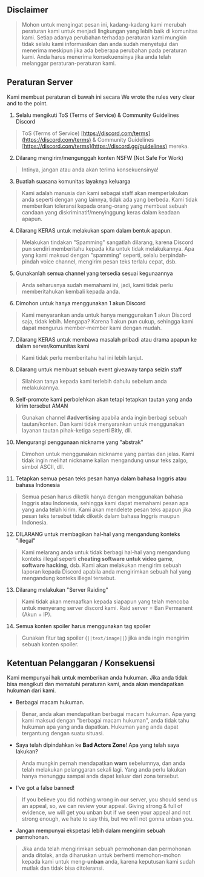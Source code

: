 ## Disclaimer
> Mohon untuk mengingat pesan ini, kadang-kadang kami merubah peraturan kami untuk menjadi lingkungan yang lebih baik di komunitas kami. Setiap adanya perubahan terhadap peraturan kami mungkin tidak selalu kami informasikan dan anda sudah menyetujui dan menerima meskipun jika ada beberapa perubahan pada peraturan kami. Anda harus menerima konsekuensinya jika anda telah melanggar peraturan-peraturan kami.

## Peraturan Server
Kami membuat peraturan di bawah ini secara We wrote the rules very clear and to the point.

1. Selalu mengikuti ToS (Terms of Service) & Community Guidelines Discord
> ToS (Terms of Service) [https://discord.com/terms](https://discord.com/terms) & Community Guidelines [https://discord.com/terms](https://discord.gg/guidelines) mereka.
2. Dilarang mengirim/mengunggah konten NSFW (Not Safe For Work)
> Intinya, jangan atau anda akan terima konsekuensinya!
3. Buatlah suasana komunitas layaknya keluarga
> Kami adalah manusia dan kami sebagai staff akan memperlakukan anda seperti dengan yang lainnya, tidak ada yang berbeda. Kami tidak memberikan toleransi kepada orang-orang yang membuat sebuah candaan yang diskriminatif/menyinggung keras dalam keadaan apapun.
4. Dilarang KERAS untuk melakukan spam dalam bentuk apapun.
> Melakukan tindakan "Spamming" sangatlah dilarang, karena Discord pun sendiri memberitahu kepada kita untuk tidak melakukannya. Apa yang kami maksud dengan "spamming" seperti, selalu berpindah-pindah voice channel, mengirim pesan teks terlalu cepat, dsb.
5. Gunakanlah semua channel yang tersedia sesuai kegunaannya
> Anda seharusnya sudah memahami ini, jadi, kami tidak perlu memberitahukan kembali kepada anda.
6. Dimohon untuk hanya menggunakan 1 akun Discord
> Kami menyarankan anda untuk hanya menggunakan **1** akun Discord saja, tidak lebih. Mengapa? Karena 1 akun pun cukup, sehingga kami dapat mengurus member-member kami dengan mudah.
7. Dilarang KERAS untuk membawa masalah pribadi atau drama apapun ke dalam server/komunitas kami
> Kami tidak perlu memberitahu hal ini lebih lanjut.
8. Dilarang untuk membuat sebuah event giveaway tanpa seizin staff
> Silahkan tanya kepada kami terlebih dahulu sebelum anda melakukannya.
9. Self-promote kami perbolehkan akan tetapi tetapkan tautan yang anda kirim tersebut AMAN
> Gunakan channel **#advertising** apabila anda ingin berbagi sebuah tautan/konten. Dan kami tidak menyarankan untuk menggunakan layanan tautan pihak-ketiga seperti Bitly, dll.
10. Mengurangi penggunaan nickname yang "abstrak"
> Dimohon untuk menggunakan nickname yang pantas dan jelas. Kami tidak ingin melihat nickname kalian mengandung unsur teks zalgo, simbol ASCII, dll.
11. Tetapkan semua pesan teks pesan hanya dalam bahasa Inggris atau bahasa Indonesia
> Semua pesan harus diketik hanya dengan menggunakan bahasa Inggris atau Indonesia, sehingga kami dapat memahami pesan apa yang anda telah kirim. Kami akan mendelete pesan teks apapun jika pesan teks tersebut tidak diketik dalam bahasa Inggris maupun Indonesia.
12. DILARANG untuk membagikan hal-hal yang mengandung konteks "illegal"
> Kami melarang anda untuk tidak berbagi hal-hal yang mengandung konteks illegal seperti **cheating software untuk video game**, **software hacking**, dsb. Kami akan melakukan mengirim sebuah laporan kepada Discord apabila anda mengirimkan sebuah hal yang mengandung konteks illegal tersebut.
13. Dilarang melakukan "Server Raiding"
> Kami tidak akan memaafkan kepada siapapun yang telah mencoba untuk menyerang server discord kami. Raid server = Ban Permanent (Akun + IP).
14. Semua konten spoiler harus menggunakan tag spoiler
> Gunakan fitur tag spoiler (```||text/image||```) jika anda ingin mengirim sebuah konten spoiler.

## Ketentuan Pelanggaran / Konsekuensi
Kami mempunyai hak untuk memberikan anda hukuman. Jika anda tidak bisa mengikuti dan mematuhi peraturan kami, anda akan mendapatkan hukuman dari kami.

- Berbagai macam hukuman.
> Benar, anda akan mendapatkan berbagai macam hukuman. Apa yang kami maksud dengan "berbagai macam hukuman", anda tidak tahu hukuman apa yang anda dapatkan. Hukuman yang anda dapat tergantung dengan suatu situasi.
- Saya telah dipindahkan ke **Bad Actors Zone**! Apa yang telah saya lakukan?
> Anda mungkin pernah mendapatkan **warn** sebelumnya, dan anda telah melakukan pelanggaran sekali lagi. Yang anda perlu lakukan hanya menunggu sampai anda dapat keluar dari zona tersebut.
- I've got a false banned!
> If you believe you did nothing wrong in our server, you should send us an appeal, so, we can review your appeal. Giving strong & full of evidence, we will get you unban but if we seen your appeal and not strong enough, we hate to say this, but we will not gonna unban you.
- Jangan mempunyai ekspetasi lebih dalam mengirim sebuah permohonan.
> Jika anda telah mengirimkan sebuah permohonan dan permohonan anda ditolak, anda diharuskan untuk berhenti memohon-mohon kepada kami untuk meng-**unban** anda, karena keputusan kami sudah mutlak dan tidak bisa ditoleransi.